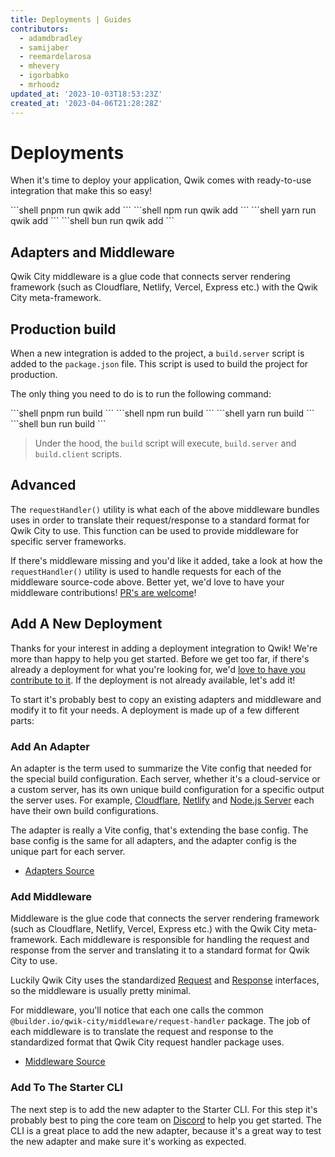 ```yaml
---
title: Deployments | Guides
contributors:
  - adamdbradley
  - samijaber
  - reemardelarosa
  - mhevery
  - igorbabko
  - mrhoodz
updated_at: '2023-10-03T18:53:23Z'
created_at: '2023-04-06T21:28:28Z'
---
```



# Deployments

When it's time to deploy your application, Qwik comes with ready-to-use integration that make this so easy!


<PackageManagerTabs>
<span q:slot="pnpm">
```shell
pnpm run qwik add
```
</span>
<span q:slot="npm">
```shell
npm run qwik add
```
</span>
<span q:slot="yarn">
```shell
yarn run qwik add
```
</span>
<span q:slot="bun">
```shell
bun run qwik add
```
</span>
</PackageManagerTabs>

## Adapters and Middleware

Qwik City middleware is a glue code that connects server rendering framework (such as Cloudflare, Netlify, Vercel, Express etc.) with the Qwik City meta-framework.

## Production build

When a new integration is added to the project, a `build.server` script is added to the `package.json` file. This script is used to build the project for production.

The only thing you need to do is to run the following command:

<PackageManagerTabs>
<span q:slot="pnpm">
```shell
pnpm run build
```
</span>
<span q:slot="npm">
```shell
npm run build
```
</span>
<span q:slot="yarn">
```shell
yarn run build
```
</span>
<span q:slot="bun">
```shell
bun run build
```
</span>
</PackageManagerTabs>

> Under the hood, the `build` script will execute, `build.server` and `build.client` scripts.

## Advanced

The `requestHandler()` utility is what each of the above middleware bundles uses in order to translate their request/response to a standard format for Qwik City to use. This function can be used to provide middleware for specific server frameworks.

If there's middleware missing and you'd like it added, take a look at how the `requestHandler()` utility is used to handle requests for each of the middleware source-code above. Better yet, we'd love to have your middleware contributions! [PR's are welcome](https://github.com/QwikDev/qwik/tree/main/packages/qwik-city/middleware)!

## Add A New Deployment

Thanks for your interest in adding a deployment integration to Qwik! We're more than happy to help you get started. Before we get too far, if there's already a deployment for what you're looking for, we'd [love to have you contribute to it](https://github.com/QwikDev/qwik/tree/main/packages/qwik-city/adapters). If the deployment is not already available, let's add it!

To start it's probably best to copy an existing adapters and middleware and modify it to fit your needs. A deployment is made up of a few different parts:

### Add An Adapter

An adapter is the term used to summarize the Vite config that needed for the special build configuration. Each server, whether it's a cloud-service or a custom server, has its own unique build configuration for a specific output the server uses. For example, [Cloudflare](/docs/deployments/cloudflare-pages/index.mdx), [Netlify](/docs/deployments/netlify-edge/index.mdx) and [Node.js Server](/docs/deployments/node/index.mdx) each have their own build configurations.

The adapter is really a Vite config, that's extending the base config. The base config is the same for all adapters, and the adapter config is the unique part for each server.

- [Adapters Source](https://github.com/QwikDev/qwik/tree/main/packages/qwik-city/adapters)

### Add Middleware

Middleware is the glue code that connects the server rendering framework (such as Cloudflare, Netlify, Vercel, Express etc.) with the Qwik City meta-framework. Each middleware is responsible for handling the request and response from the server and translating it to a standard format for Qwik City to use. 

Luckily Qwik City uses the standardized [Request](https://developer.mozilla.org/en-US/docs/Web/API/Request) and [Response](https://developer.mozilla.org/en-US/docs/Web/API/Response) interfaces, so the middleware is usually pretty minimal.

For middleware, you'll notice that each one calls the common `@builder.io/qwik-city/middleware/request-handler` package. The job of each middleware is to translate the request and response to the standardized format that Qwik City request handler package uses.

- [Middleware Source](https://github.com/QwikDev/qwik/tree/main/packages/qwik-city/middleware)

### Add To The Starter CLI

The next step is to add the new adapter to the Starter CLI. For this step it's probably best to ping the core team on [Discord](https://qwik.dev/chat) to help you get started. The CLI is a great place to add the new adapter, because it's a great way to test the new adapter and make sure it's working as expected.
